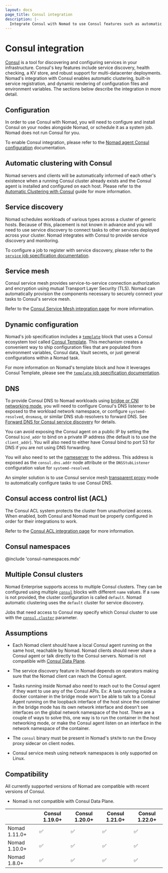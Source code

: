 ```yaml
---
layout: docs
page_title: Consul integration
description: |-
  Integrate Consul with Nomad to use Consul features such as automatic clustering, service discovery, service mesh, Consul Template, Consul DNS, Consul ACL, and Consul namespaces with your Nomad clusters and workloads.
---
```


# Consul integration

[Consul][] is a tool for discovering and configuring services in your
infrastructure. Consul's key features include service discovery, health checking,
a KV store, and robust support for multi-datacenter deployments. Nomad's integration
with Consul enables automatic clustering, built-in service registration, and
dynamic rendering of configuration files and environment variables. The sections
below describe the integration in more detail.

## Configuration

In order to use Consul with Nomad, you will need to configure and install Consul
on your nodes alongside Nomad, or schedule it as a system job. Nomad does not
run Consul for you.

To enable Consul integration, please refer to the [Nomad agent Consul
configuration][] documentation.

## Automatic clustering with Consul

Nomad servers and clients will be automatically informed of each other's
existence when a running Consul cluster already exists and the Consul agent is
installed and configured on each host. Please refer to the [Automatic Clustering
with Consul][] guide for more information.

## Service discovery

Nomad schedules workloads of various types across a cluster of generic hosts.
Because of this, placement is not known in advance and you will need to use
service discovery to connect tasks to other services deployed across your
cluster. Nomad integrates with Consul to provide service discovery and
monitoring.

To configure a job to register with service discovery, please refer to the
[`service` job specification documentation][service].

## Service mesh

Consul service mesh provides service-to-service connection authorization and
encryption using mutual Transport Layer Security (TLS). Nomad can automatically
provision the components necessary to securely connect your tasks to Consul's
service mesh.

Refer to the [Consul Service Mesh integration page][int_consul_mesh] for more
information.

## Dynamic configuration

Nomad's job specification includes a [`template`][] block that uses a Consul
ecosystem tool called [Consul Template][]. This mechanism creates a convenient
way to ship configuration files that are populated from environment variables,
Consul data, Vault secrets, or just general configurations within a Nomad task.

For more information on Nomad's template block and how it leverages Consul
Template, please see the [`template` job specification documentation][].

## DNS

To provide Consul DNS to Nomad workloads using [bridge or CNI networking
mode][], you will need to configure Consul's DNS listener to be exposed to the
workload network namespace, or configure `systemd-resolved`, `dnsmasq`, or
similar DNS stub resolvers to forward DNS. See [Forward DNS for Consul service
discovery][] for details.

You can avoid exposing the Consul agent on a public IP by setting the Consul
`bind_addr` to bind on a private IP address (the default is to use the
`client_addr`). You will also need to either have Consul bind to port 53 for
DNS if you are not using DNS forwarding.

You will also need to set the [nameserver][] to the address. This address is
exposed as the `consul.dns.addr` node attribute or the `DNSStubListener`
configuration value for `systemd-resolved`.

An simpler solution is to use Consul service mesh [transparent proxy][] mode to
automatically configure tasks to use Consul DNS.

## Consul access control list (ACL)

The Consul ACL system protects the cluster from unauthorized access. When
enabled, both Consul and Nomad must be properly configured in order for their
integrations to work.

Refer to the [Consul ACL integration page][int_consul_acl] for more
information.

## Consul namespaces <EnterpriseAlert inline/>

@include 'consul-namespaces.mdx'

## Multiple Consul clusters <EnterpriseAlert inline />

Nomad Enterprise supports access to multiple Consul clusters. They can be
configured using multiple [`consul`][nomad_config_consul] blocks with different
`name` values. If a `name` is not provided, the cluster configuration is called
`default`. Nomad automatic clustering uses the `default` cluster for service
discovery.

Jobs that need access to Consul may specify which Consul cluster to use with
the [`consul.cluster`][] parameter.

## Assumptions

* Each Nomad client should have a local Consul agent running on the same host,
  reachable by Nomad. Nomad clients should never share a Consul agent or talk
  directly to the Consul servers. Nomad is not compatible with [Consul Data
  Plane][CDP].

* The service discovery feature in Nomad depends on operators making sure that
  the Nomad client can reach the Consul agent.

* Tasks running inside Nomad also need to reach out to the Consul agent if
  they want to use any of the Consul APIs. Ex: A task running inside a docker
  container in the bridge mode won't be able to talk to a Consul Agent running
  on the loopback interface of the host since the container in the bridge mode
  has its own network interface and doesn't see interfaces on the global
  network namespace of the host. There are a couple of ways to solve this, one
  way is to run the container in the host networking mode, or make the Consul
  agent listen on an interface in the network namespace of the container.

* The `consul` binary must be present in Nomad's `$PATH` to run the Envoy
  proxy sidecar on client nodes.

* Consul service mesh using network namespaces is only supported on Linux.

## Compatibility

All currently supported versions of Nomad are compatible with recent versions of
Consul.

* Nomad is not compatible with Consul Data Plane.

|               | Consul 1.19.0+ | Consul 1.20.0+ | Consul 1.21.0+ | Consul 1.22.0+ |
|---------------|----------------|----------------|----------------|----------------|
| Nomad 1.11.0+ | ✅             | ✅             | ✅             | ✅             |
| Nomad 1.10.0+ | ✅             | ✅             | ✅             | ✅             |
| Nomad 1.8.0+  | ✅             | ✅             | ✅             | ✅             |

[Automatic Clustering with Consul]: /nomad/docs/deploy/clusters/connect-nodes
[CDP]: /consul/docs/connect/dataplane
[Consul Template]: https://github.com/hashicorp/consul-template
[Consul]: https://www.consul.io/ "Consul by HashiCorp"
[Nomad agent Consul configuration]: /nomad/docs/configuration/consul
[`consul.cluster`]: /nomad/docs/job-specification/consul#cluster
[`template` job specification documentation]: /nomad/docs/job-specification/template#consul-integration
[`template`]: /nomad/docs/job-specification/template
[int_consul_acl]: /nomad/docs/secure/acl/consul
[int_consul_mesh]: /nomad/docs/networking/consul/service-mesh
[nomad_config_consul]: /nomad/docs/configuration/consul
[service]: /nomad/docs/job-specification/service
[bridge or CNI networking mode]: /nomad/docs/job-specification/network#mode
[nameserver]: /nomad/docs/job-specification/network#servers
[transparent proxy]: /nomad/docs/job-specification/transparent_proxy
[Forward DNS for Consul service discovery]: https://developer.hashicorp.com/consul/tutorials/networking/dns-forwarding
